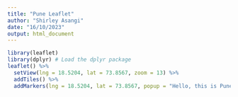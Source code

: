 ```yaml
---
title: "Pune Leaflet"
author: "Shirley Asangi"
date: "16/10/2023"
output: html_document
---
```


```r
library(leaflet)
library(dplyr) # Load the dplyr package
leaflet() %>%
  setView(lng = 18.5204, lat = 73.8567, zoom = 13) %>%
  addTiles() %>%
  addMarkers(lng = 18.5204, lat = 73.8567, popup = "Hello, this is Pune")
```

